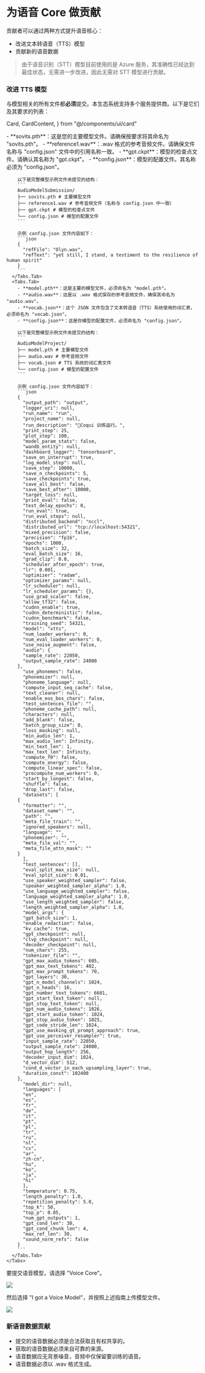 # 为语音 Core 做贡献

贡献者可以通过两种方式提升语音核心：
- 改进文本转语音（TTS）模型
- 贡献新的语音数据

> 由于语音识别（STT）模型目前使用的是 Azure 服务，其准确性已经达到最佳状态，无需进一步改进，因此无需对 STT 模型进行贡献。

### 改进 TTS 模型

与模型相关的所有文件都**必须**提交。本生态系统支持多个服务提供商。以下是它们及其要求的列表：

  Card,
  CardContent,
} from "@/components/ui/card"

<Card className="my-4">
  <CardContent>
    <Tabs items={['GPT-Sovits', 'XTTS']}>
      <Tabs.Tab>
        - **sovits.pth**：这是您的主要模型文件。请确保按要求将其命名为 "sovits.pth"。
        - **reference1.wav**：.wav 格式的参考音频文件。请确保文件名称与 "config.json" 文件中的引用名称一致。
        - **gpt.ckpt**：模型的检查点文件。请确认其名称为 "gpt.ckpt"。
        - **config.json**：模型的配置文件。其名称必须为 "config.json"。

        以下是完整模型示例文件夹提交的结构：
        ```
        AudioModelSubmission/
        ├── sovits.pth # 主要模型文件
        ├── reference1.wav # 参考音频文件（名称与 config.json 中一致）
        ├── gpt.ckpt # 模型的检查点文件
        └── config.json # 模型的配置文件
        ```

        示例 config.json 文件内容如下：
        ```json
        {
          "refFile": "Olyn.wav",
          "refText": "yet still, I stand, a testiment to the resilience of human spirit"
        }
        ```
      </Tabs.Tab>
      <Tabs.Tab>
        - **model.pth**：这是主要的模型文件，必须命名为 "model.pth"。
        - **audio.wav**：这是以 .wav 格式保存的参考音频文件，确保其命名为 "audio.wav"。
        - **vocab.json**：这个 JSON 文件包含了文本转语音（TTS）系统使用的词汇表，必须命名为 "vocab.json"。
        - **config.json**：这是你模型的配置文件，必须命名为 "config.json"。

        以下是完整模型示例文件夹提交的结构：
        ```
        AudioModelProject/
        ├── model.pth # 主要模型文件
        ├── audio.wav # 参考音频文件
        ├── vocab.json # TTS 系统的词汇表文件
        └── config.json # 模型的配置文件
        ```

        示例 config.json 文件内容如下：
        ```json
        {
          "output_path": "output",
          "logger_uri": null,
          "run_name": "run",
          "project_name": null,
          "run_description": "🥸Coqui 训练运行。",
          "print_step": 25,
          "plot_step": 100,
          "model_param_stats": false,
          "wandb_entity": null,
          "dashboard_logger": "tensorboard",
          "save_on_interrupt": true,
          "log_model_step": null,
          "save_step": 10000,
          "save_n_checkpoints": 5,
          "save_checkpoints": true,
          "save_all_best": false,
          "save_best_after": 10000,
          "target_loss": null,
          "print_eval": false,
          "test_delay_epochs": 0,
          "run_eval": true,
          "run_eval_steps": null,
          "distributed_backend": "nccl",
          "distributed_url": "tcp://localhost:54321",
          "mixed_precision": false,
          "precision": "fp16",
          "epochs": 1000,
          "batch_size": 32,
          "eval_batch_size": 16,
          "grad_clip": 0.0,
          "scheduler_after_epoch": true,
          "lr": 0.001,
          "optimizer": "radam",
          "optimizer_params": null,
          "lr_scheduler": null,
          "lr_scheduler_params": {},
          "use_grad_scaler": false,
          "allow_tf32": false,
          "cudnn_enable": true,
          "cudnn_deterministic": false,
          "cudnn_benchmark": false,
          "training_seed": 54321,
          "model": "xtts",
          "num_loader_workers": 0,
          "num_eval_loader_workers": 0,
          "use_noise_augment": false,
          "audio": {
          "sample_rate": 22050,
          "output_sample_rate": 24000
        },
          "use_phonemes": false,
          "phonemizer": null,
          "phoneme_language": null,
          "compute_input_seq_cache": false,
          "text_cleaner": null,
          "enable_eos_bos_chars": false,
          "test_sentences_file": "",
          "phoneme_cache_path": null,
          "characters": null,
          "add_blank": false,
          "batch_group_size": 0,
          "loss_masking": null,
          "min_audio_len": 1,
          "max_audio_len": Infinity,
          "min_text_len": 1,
          "max_text_len": Infinity,
          "compute_f0": false,
          "compute_energy": false,
          "compute_linear_spec": false,
          "precompute_num_workers": 0,
          "start_by_longest": false,
          "shuffle": false,
          "drop_last": false,
          "datasets": [
        {
          "formatter": "",
          "dataset_name": "",
          "path": "",
          "meta_file_train": "",
          "ignored_speakers": null,
          "language": "",
          "phonemizer": "",
          "meta_file_val": "",
          "meta_file_attn_mask": ""
        }
          ],
          "test_sentences": [],
          "eval_split_max_size": null,
          "eval_split_size": 0.01,
          "use_speaker_weighted_sampler": false,
          "speaker_weighted_sampler_alpha": 1.0,
          "use_language_weighted_sampler": false,
          "language_weighted_sampler_alpha": 1.0,
          "use_length_weighted_sampler": false,
          "length_weighted_sampler_alpha": 1.0,
          "model_args": {
          "gpt_batch_size": 1,
          "enable_redaction": false,
          "kv_cache": true,
          "gpt_checkpoint": null,
          "clvp_checkpoint": null,
          "decoder_checkpoint": null,
          "num_chars": 255,
          "tokenizer_file": "",
          "gpt_max_audio_tokens": 605,
          "gpt_max_text_tokens": 402,
          "gpt_max_prompt_tokens": 70,
          "gpt_layers": 30,
          "gpt_n_model_channels": 1024,
          "gpt_n_heads": 16,
          "gpt_number_text_tokens": 6681,
          "gpt_start_text_token": null,
          "gpt_stop_text_token": null,
          "gpt_num_audio_tokens": 1026,
          "gpt_start_audio_token": 1024,
          "gpt_stop_audio_token": 1025,
          "gpt_code_stride_len": 1024,
          "gpt_use_masking_gt_prompt_approach": true,
          "gpt_use_perceiver_resampler": true,
          "input_sample_rate": 22050,
          "output_sample_rate": 24000,
          "output_hop_length": 256,
          "decoder_input_dim": 1024,
          "d_vector_dim": 512,
          "cond_d_vector_in_each_upsampling_layer": true,
          "duration_const": 102400
        },
          "model_dir": null,
          "languages": [
          "en",
          "es",
          "fr",
          "de",
          "it",
          "pt",
          "pl",
          "tr",
          "ru",
          "nl",
          "cs",
          "ar",
          "zh-cn",
          "hu",
          "ko",
          "ja",
          "hi"
          ],
          "temperature": 0.75,
          "length_penalty": 1.0,
          "repetition_penalty": 5.0,
          "top_k": 50,
          "top_p": 0.85,
          "num_gpt_outputs": 1,
          "gpt_cond_len": 30,
          "gpt_cond_chunk_len": 4,
          "max_ref_len": 30,
          "sound_norm_refs": false
        }
        ```
      </Tabs.Tab>
    </Tabs>
  </CardContent>
</Card>

要提交语音模型，请选择 "Voice Core"。

![](/images/virtuals/select-voice-core.png)

然后选择 "I got a Voice Model"，并按照上述指南上传模型文件。

![](/images/virtuals/select-i-got-a-voice-model.png)

### 新语音数据贡献

- 提交的语音数据必须是合法获取且有权共享的。
- 获取的语音数据必须来自可靠的来源。
- 语音数据应无背景噪音，音频中仅保留要训练的语音。
- 语音数据必须以 .wav 格式生成。
